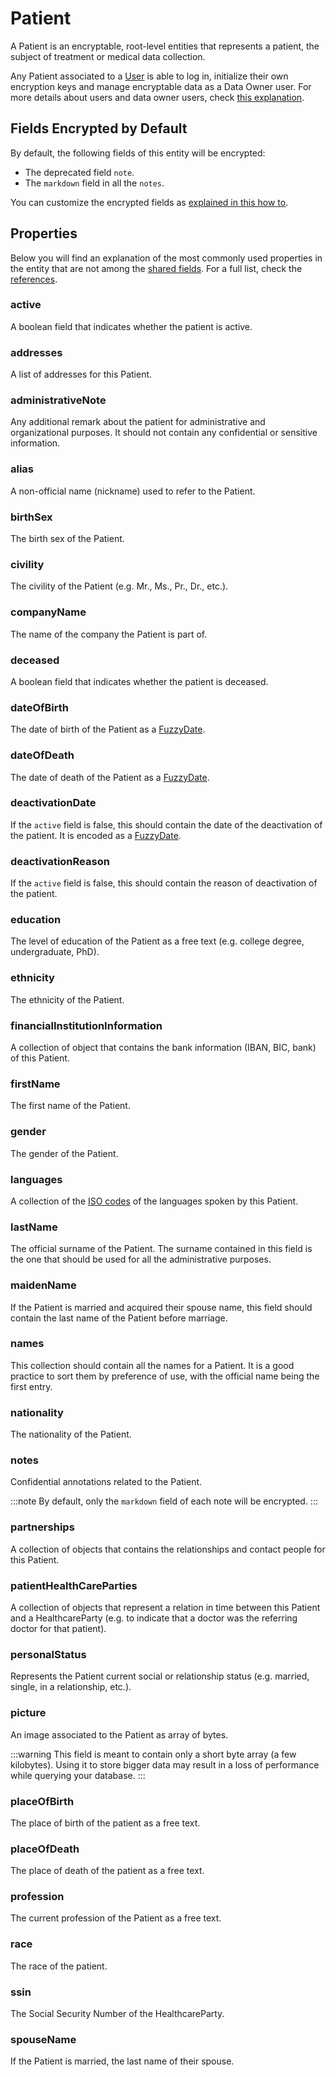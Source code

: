 # Patient

A Patient is an encryptable, root-level entities that represents a patient, the subject of treatment or medical data
collection.

Any Patient associated to a [User](/explanations/data-model/user) is able to log in, initialize their own
encryption keys and manage encryptable data as a Data Owner user. For more details about users and data owner users,
check [this explanation](/explanations/data-owners-and-access-control).

## Fields Encrypted by Default
By default, the following fields of this entity will be encrypted:
- The deprecated field `note`.
- The `markdown` field in all the `notes`.

You can customize the encrypted fields as [explained in this how to](/how-to/initialize-the-sdk/configure-what-to-encrypt).

## Properties

Below you will find an explanation of the most commonly used properties in the entity that are not among the
[shared fields](/explanations/data-model/#shared-fields). For a full list, check the [references](TODO).

### active
A boolean field that indicates whether the patient is active.

### addresses
A list of addresses for this Patient.

### administrativeNote
Any additional remark about the patient for administrative and organizational purposes. It should not contain any 
confidential or sensitive information.

### alias
A non-official name (nickname) used to refer to the Patient.

### birthSex
The birth sex of the Patient.

### civility
The civility of the Patient (e.g. Mr., Ms., Pr., Dr., etc.).

### companyName
The name of the company the Patient is part of.

### deceased
A boolean field that indicates whether the patient is deceased.

### dateOfBirth
The date of birth of the Patient as a [FuzzyDate](/explanations/data-model/#fuzzydate).

### dateOfDeath
The date of death of the Patient as a [FuzzyDate](/explanations/data-model/#fuzzydate).

### deactivationDate
If the `active` field is false, this should contain the date of the deactivation of the patient.
It is encoded as a [FuzzyDate](/explanations/data-model/#fuzzydate).

### deactivationReason
If the `active` field is false, this should contain the reason of deactivation of the patient.

### education
The level of education of the Patient as a free text (e.g. college degree, undergraduate, PhD).

### ethnicity
The ethnicity of the Patient.

### financialInstitutionInformation
A collection of object that contains the bank information (IBAN, BIC, bank) of this Patient.

### firstName
The first name of the Patient.

### gender
The gender of the Patient.

### languages
A collection of the [ISO codes](https://www.loc.gov/standards/iso639-2/ISO-639-2_8859-1.txt) of the languages spoken by
this Patient.

### lastName
The official surname of the Patient. The surname contained in this field is the one that should be used for all the 
administrative purposes.

### maidenName
If the Patient is married and acquired their spouse name, this field should contain the last name of the Patient 
before marriage.

### names
This collection should contain all the names for a Patient. It is a good practice to sort them by preference of use, 
with the official name being the first entry.

### nationality
The nationality of the Patient.

### notes
Confidential annotations related to the Patient.

:::note
By default, only the `markdown` field of each note will be encrypted.
:::

### partnerships
A collection of objects that contains the relationships and contact people for this Patient.

### patientHealthCareParties
A collection of objects that represent a relation in time between this Patient and a HealthcareParty (e.g. to indicate
that a doctor was the referring doctor for that patient).

### personalStatus
Represents the Patient current social or relationship status (e.g. married, single, in a relationship, etc.).

### picture
An image associated to the Patient as array of bytes.

:::warning
This field is meant to contain only a short byte array (a few kilobytes). Using it to store bigger data may result in
a loss of performance while querying your database.
:::

### placeOfBirth
The place of birth of the patient as a free text.

### placeOfDeath
The place of death of the patient as a free text.

### profession
The current profession of the Patient as a free text.

### race
The race of the patient.

### ssin
The Social Security Number of the HealthcareParty.

### spouseName
If the Patient is married, the last name of their spouse.